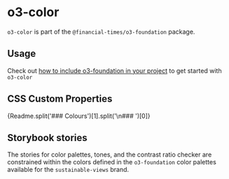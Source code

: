 
<Meta title="Sustainable Views/o3-foundation/o3-color/Readme" />

# o3-color

`o3-color` is part of the `@financial-times/o3-foundation` package.

## Usage

Check out [how to include o3-foundation in your project](?path=/docs/sustainable-views-o3-foundation-readme--jsx-documentation#usage) to get started with `o3-color`

## CSS Custom Properties

<Markdown>{Readme.split('### Colours')[1].split('\n### ')[0]}</Markdown>

## Storybook stories

The stories for color palettes, tones, and the contrast ratio checker are constrained within the colors defined in the `o3‑foundation` color palettes available for the `sustainable-views` brand.
